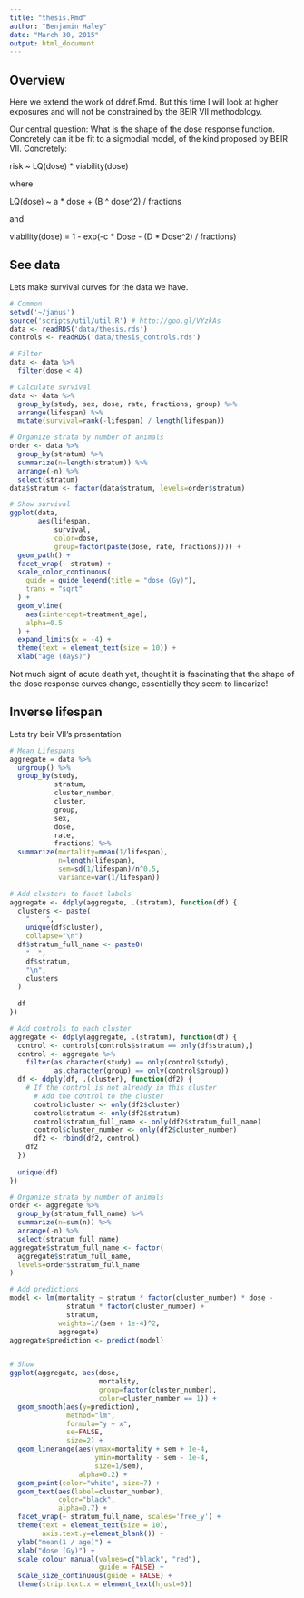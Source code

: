 ```yaml
---
title: "thesis.Rmd"
author: "Benjamin Haley"
date: "March 30, 2015"
output: html_document
---
```


## Overview

Here we extend the work of ddref.Rmd. But this time I will look at higher exposures and will not be constrained by the BEIR VII methodology.

Our central question: What is the shape of the dose response function. Concretely can it be fit to a sigmodial model, of the kind proposed by BEIR VII. Concretely:

  risk ~ LQ(dose) * viability(dose)

where

  LQ(dose) ~ a * dose + (B ^ dose^2) / fractions

and

  viability(dose) = 1 - exp(-c * Dose - (D * Dose^2) / fractions)

## See data

Lets make survival curves for the data we have.

```r
# Common
setwd('~/janus')
source('scripts/util/util.R') # http://goo.gl/VYzkAs
data <- readRDS('data/thesis.rds')
controls <- readRDS('data/thesis_controls.rds')

# Filter
data <- data %>%
  filter(dose < 4)

# Calculate survival
data <- data %>%
  group_by(study, sex, dose, rate, fractions, group) %>%
  arrange(lifespan) %>%
  mutate(survival=rank(-lifespan) / length(lifespan))

# Organize strata by number of animals
order <- data %>% 
  group_by(stratum) %>%
  summarize(n=length(stratum)) %>%
  arrange(-n) %>%
  select(stratum)
data$stratum <- factor(data$stratum, levels=order$stratum)

# Show survival
ggplot(data,
       aes(lifespan,
           survival,
           color=dose,
           group=factor(paste(dose, rate, fractions)))) +
  geom_path() +
  facet_wrap(~ stratum) +
  scale_color_continuous(
    guide = guide_legend(title = "dose (Gy)"),
    trans = "sqrt"
  ) +
  geom_vline(
    aes(xintercept=treatment_age),
    alpha=0.5
  ) +
  expand_limits(x = -4) +
  theme(text = element_text(size = 10)) +
  xlab("age (days)") 
```

Not much signt of acute death yet, thought it is fascinating that the shape of the dose response curves change, essentially they seem to linearize!

## Inverse lifespan
Lets try beir VII's presentation

```r
# Mean Lifespans
aggregate = data %>%
  ungroup() %>%
  group_by(study,
           stratum,
           cluster_number,
           cluster,
           group,
           sex, 
           dose, 
           rate, 
           fractions) %>%
  summarize(mortality=mean(1/lifespan),
            n=length(lifespan),
            sem=sd(1/lifespan)/n^0.5,
            variance=var(1/lifespan))

# Add clusters to facet labels
aggregate <- ddply(aggregate, .(stratum), function(df) {
  clusters <- paste(
    "    ",
    unique(df$cluster),
    collapse="\n")
  df$stratum_full_name <- paste0(
    "  ", 
    df$stratum, 
    "\n",
    clusters
  )
  
  df
})

# Add controls to each cluster
aggregate <- ddply(aggregate, .(stratum), function(df) {
  control <- controls[controls$stratum == only(df$stratum),]
  control <- aggregate %>% 
    filter(as.character(study) == only(control$study),
           as.character(group) == only(control$group))
  df <- ddply(df, .(cluster), function(df2) {
    # If the control is not already in this cluster
      # Add the control to the cluster
      control$cluster <- only(df2$cluster)
      control$stratum <- only(df2$stratum)
      control$stratum_full_name <- only(df2$stratum_full_name)
      control$cluster_number <- only(df2$cluster_number)
      df2 <- rbind(df2, control)
    df2
  })
  
  unique(df)
})

# Organize strata by number of animals
order <- aggregate %>% 
  group_by(stratum_full_name) %>%
  summarize(n=sum(n)) %>%
  arrange(-n) %>%
  select(stratum_full_name)
aggregate$stratum_full_name <- factor(
  aggregate$stratum_full_name, 
  levels=order$stratum_full_name
)

# Add predictions
model <- lm(mortality ~ stratum * factor(cluster_number) * dose -
              stratum * factor(cluster_number) +
              stratum,
            weights=1/(sem + 1e-4)^2,
            aggregate)
aggregate$prediction <- predict(model)


# Show
ggplot(aggregate, aes(dose,
                      mortality,
                      group=factor(cluster_number),
                      color=cluster_number == 1)) +
  geom_smooth(aes(y=prediction),
              method="lm",
              formula="y ~ x",
              se=FALSE,
              size=2) +
  geom_linerange(aes(ymax=mortality + sem + 1e-4,
                     ymin=mortality - sem - 1e-4,
                     size=1/sem),
                 alpha=0.2) +
  geom_point(color="white", size=7) +
  geom_text(aes(label=cluster_number),
            color="black",
            alpha=0.7) +
  facet_wrap(~ stratum_full_name, scales='free_y') + 
  theme(text = element_text(size = 10),
        axis.text.y=element_blank()) +
  ylab("mean(1 / age)") +
  xlab("dose (Gy)") +
  scale_colour_manual(values=c("black", "red"),
                      guide = FALSE) +
  scale_size_continuous(guide = FALSE) +
  theme(strip.text.x = element_text(hjust=0))

```


